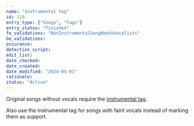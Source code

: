 ```yaml
---
name: "Instrumental tag"
id: 110
entry_type: ["Songs", "Tags"]
entry_status: "Finished"
fe_validations: "NonInstrumentalSongNeedsVocalists"
be_validations:
occurance:
detection_script:
edit_list:
date_checked:
date_created:
date_modified: "2024-05-01"
rationale:
status: "Active"
---
```

Original songs without vocals require the [instrumental tag](https://vocadb.net/T/208/instrumental).

Also use the instrumental tag for songs with faint vocals instead of marking them as support.